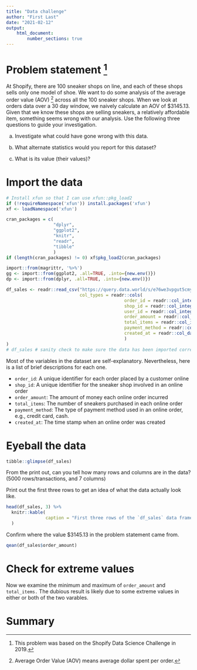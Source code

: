 ```yaml
---
title: "Data challenge"
author: "First Last"
date: "2021-02-12"
output: 
    html_document:
        number_sections: true
---
```



# Problem statement [^1]

At Shopify, there are 100 sneaker shops on line, 
and each of these shops sells only one model of shoe. 
We want to do some analysis of the average order value (AOV) [^2] 
across all the 100 sneaker shops. 
When we look at orders data over a 30 day window, 
we naively calculate an AOV of $3145.13. 
Given that we know these shops are selling sneakers, 
a relatively affordable item, something seems wrong with our analysis.
Use the following three questions to guide your investigation. 

(a) Investigate what could have gone wrong with this data. 

(b) What alternate statistics would you report for this dataset?

(c) What is its value (their values)?


# Import the data


```r
# Install xfun so that I can use xfun::pkg_load2
if (!requireNamespace('xfun')) install.packages('xfun')
xf <- loadNamespace('xfun')

cran_packages = c(
                  "dplyr", 
                  "ggplot2", 
                  "knitr", 
                  "readr", 
                  "tibble"
                  )
if (length(cran_packages) != 0) xf$pkg_load2(cran_packages)

import::from(magrittr, '%>%')
gg <- import::from(ggplot2, .all=TRUE, .into={new.env()})
dp <- import::from(dplyr, .all=TRUE, .into={new.env()})
```


```r
df_sales <- readr::read_csv("https://query.data.world/s/e76we3vpgut5cmydqgm2nb7e5xqx7i", 
                            col_types = readr::cols(
                                             order_id = readr::col_integer(), 
                                             shop_id = readr::col_integer(), 
                                             user_id = readr::col_integer(), 
                                             order_amount = readr::col_double(), 
                                             total_items = readr::col_integer(), 
                                             payment_method = readr::col_factor(), 
                                             created_at = readr::col_datetime(format = "%Y-%m-%d %H:%M:%z")
                                             )
)
# df_sales # sanity check to make sure the data has been imported correctly
```

Most of the variables in the dataset are self-explanatory. 
Nevertheless, here is a list of brief descriptions for each one. 

+ `order_id`: A unique identifier for each order placed by a customer online
+ `shop_id`: A unique identifier for the sneaker shop involved in 
  an online order
+ `order_amount`: The amount of money each online order incurred
+ `total_items`: The number of sneakers purchased in each online order
+ `payment_method`: The type of payment method used in an online order, 
  e.g., credit card, cash.
+ `created_at`: The time stamp when an online order was created


# Eyeball the data

```r
tibble::glimpse(df_sales)
```

From the print out, can you tell how many rows and columns are in the data? 
(5000 rows/transactions, and 7 columns)

Print out the first three rows to get an idea of what the data actually look like. 

```r
head(df_sales, 3) %>% 
  knitr::kable(
               caption = "First three rows of the `df_sales` data frame"
  )
```

Confirm where the value $3145.13 in the problem statement came from. 

```r
qean(df_sales$order_amount)
```

<!-- Complete the report with your response.
Keep in mind that there are more than one way to solve the problem.
The following two headings are just an example 
of how to organize your final deliverable.
You may change them to your liking. -->

# Check for extreme values

Now we examine the minimum and maximum of `order_amount` and `total_items.` 
The dubious result is likely due to some extreme values 
in either or both of the two varables.


<!-- Your response below -->


# Summary

<!-- Your response below -->


[^1]: This problem was based on the Shopify Data Science Challenge in 2019. 

[^2]: Average Order Value (AOV) means average dollar spent per order. 

